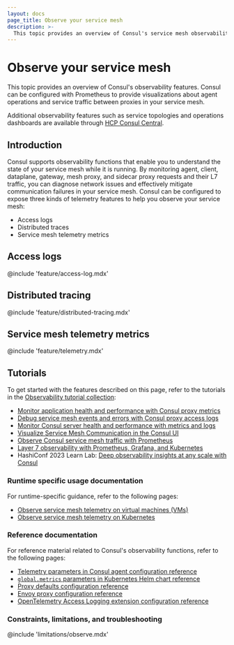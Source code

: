 ```yaml
---
layout: docs
page_title: Observe your service mesh
description: >-
  This topic provides an overview of Consul's service mesh observability features, including L7 telemetry visualizations, access logs, and distributed tracing.
---
```


# Observe your service mesh

This topic provides an overview of Consul's observability features. Consul can be configured with Prometheus to provide visualizations about agent operations and service traffic between proxies in your service mesh.

Additional observability features such as service topologies and operations dashboards are available through [HCP Consul Central](/hcp/docs/consul/concepts/consul-central#global-cluster-views).

## Introduction

Consul supports observability functions that enable you to understand the state of your service mesh while it is running. By monitoring agent, client, dataplane, gateway, mesh proxy, and sidecar proxy requests and their L7 traffic, you can diagnose network issues and effectively mitigate communication failures in your service mesh. Consul can be configured to expose three kinds of telemetry features to help you observe your service mesh:

- Access logs
- Distributed traces
- Service mesh telemetry metrics

## Access logs

@include 'feature/access-log.mdx'

## Distributed tracing

@include 'feature/distributed-tracing.mdx'

## Service mesh telemetry metrics

@include 'feature/telemetry.mdx'

## Tutorials

To get started with the features described on this page, refer to the tutorials in the [Observability tutorial collection](/consul/tutorials/service-mesh-observability):

- [Monitor application health and performance with Consul proxy metrics](/consul/tutorials/service-mesh-observability/proxy-metrics)
- [Debug service mesh events and errors with Consul proxy access logs](/consul/tutorials/service-mesh-observability/proxy-access-logs)
- [Monitor Consul server health and performance with metrics and logs](/consul/tutorials/service-mesh-observability/server-metrics-and-logs#enable-consul-server-metrics-and-logging)
- [Visualize Service Mesh Communication in the Consul UI](/consul/tutorials/service-mesh-observability/service-mesh-visualization)
- [Observe Consul service mesh traffic with Prometheus](/consul/tutorials/service-mesh-observability/service-mesh-observability)
- [Layer 7 observability with Prometheus, Grafana, and Kubernetes](/consul/tutorials/service-mesh-observability/kubernetes-layer7-observability)
- HashiConf 2023 Learn Lab: [Deep observability insights at any scale with Consul](/consul/tutorials/service-mesh-observability/hashiconf-2023)

### Runtime specific usage documentation

For runtime-specific guidance, refer to the following pages:

- [Observe service mesh telemetry on virtual machines (VMs)](/consul/docs/observe/telemetry/vm)
- [Observe service mesh telemetry on Kubernetes](/consul/docs/observe/telemetry/k8s)

### Reference documentation

For reference material related to Consul's observability functions, refer to the following pages:

- [Telemetry parameters in Consul agent configuration reference](/consul/docs/reference/agent#telemetry-parameters)
- [`global.metrics` parameters in Kubernetes Helm chart reference](/consul/docs/reference/k8s/helm#v-global-metrics)
- [Proxy defaults configuration reference](/consul/docs/reference/config-entry/proxy-defaults)
- [Envoy proxy configuration reference](/consul/docs/reference/proxy/envoy)
- [OpenTelemetry Access Logging extension configuration reference](/consul/docs/reference/proxy/extensions/otel)

### Constraints, limitations, and troubleshooting

@include 'limitations/observe.mdx'
